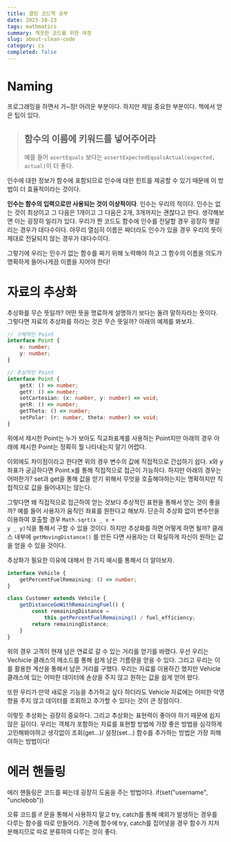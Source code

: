 ```yaml
---
title: 클린 코드책 공부
date: 2023-10-23
tags: mathmatics
summary: 깨끗한 코드를 위한 여정
slug: about-clean-code
category: cs
completed: false
---
```


# Naming

프로그래밍을 하면서 가~장! 어려운 부분이다. 하지만 제일 중요한 부분이다. 책에서 얻은 팁이 있다.

> ## 함수의 이름에 키워드를 넣어주어라
>
> 예를 들어 <code>asertEquals</code> 보다는 <code>assertExpectedEqualsActual(expected, actual)</code>이 더 좋다.

인수에 대한 정보가 함수에 포함되므로 인수에 대한 힌트를 제공할 수 있기 때문에 이 방법이 더 효율적이라는 것이다.

**인수는 함수의 입력으로만 사용되는 것이 이상적이다**. 인수는 우리의 적이다. 인수는 없는 것이 최상이고 그 다음은 1개이고 그 다음은 2개, 3개까지는 괜찮다고 한다. 생각해보면 이는 굉장히 일리가 있다. 우리가 짠 코드도 함수에 인수를 전달할 경우 굉장히 헷갈리는 경우가 대다수이다. 아무리 열심히 이름은 짜더라도 인수가 있을 경우 우리의 뜻이 제대로 전달되지 않는 경우가 대다수이다.

그렇기에 우리는 인수가 없는 함수를 짜기 위해 노력해야 하고 그 함수의 이름을 의도가 명확하게 들어나게끔 이름을 지어야 한다!

# 자료의 추상화

추상화를 무슨 뜻일까? 어떤 뜻을 명료하게 설명하기 보다는 돌려 말하자라는 뜻이다. 그렇다면 자료의 추상화를 하라는 것은 무슨 뜻일까? 아래의 예제를 봐보자.

```typescript
// 구체적인 Point
interface Point {
	x: number;
	y: number;
}

// 추상적인 Point
interface Point {
	getX: () => number;
	getY: () => number;
	setCartesian: (x: number, y: number) => void;
	getR: () => number;
	getTheta: () => number;
	setPolar: (r: number, theta: number) => void;
}
```

위에서 제시한 Point는 누가 보아도 직교좌표계를 사용하는 Point지만 아래의 경우 아래에 제시한 Point는 정확히 뭘 나타내는지 알기 어렵다.

이외에도 차이점이라고 한다면 위의 경우 변수의 값에 직접적으로 간섭하기 쉽다. x와 y좌표가 궁금하다면 Point.x를 통해 직접적으로 접근이 가능하다. 하지만 아래의 경우는 어떠한가? set과 get을 통해 값을 얻기 위해서 무엇을 호출해야하는지는 명확하지만 직접적으로 값을 들어내지는 않는다.

그렇다면 왜 직접적으로 접근하여 얻는 것보다 추상적인 표현을 통해서 얻는 것이 좋을까? 예를 들어 사용자가 움직인 좌표를 원한다고 해보자. 단순히 추상화 없이 변수만을 이용하여 호출할 경우 <code>Math.sqrt(x _ x + y _ y)</code>식을 통해서 구할 수 있을 것이다. 하지만 추상화를 하면 어떻게 하면 될까? 클래스 내부에 <code>getMovingDistance()</code> 를 만든 다면 사용자는 더 확실하게 자신이 원하는 값을 얻을 수 있을 것이다.

추상화가 필요한 이유에 대해서 한 가지 예시를 통해서 더 알아보자.

```typescript
interface Vehicle {
	getPercentFuelRemaining: () => number;
}

class Customer extends Vehcile {
	getDistanceGoWithRemainingFuel() {
		const remainingDistance =
			this.getPercentFuelRemaining() / fuel_efficiency;
		return remainingDistance;
	}
}
```

위의 경우 고객이 현재 남은 연료로 갈 수 있는 거리를 얻기를 바랬다. 우선 우리는 Vechicle 클래스의 메소드를 통해 쉽게 남은 기름량을 얻을 수 있다. 그리고 우리는 이를 활용한 계산을 통해서 남은 거리를 구했다. 우리는 자료를 이용하긴 했지만 Vehicle 클래스에 있는 어떠한 데이터에 손상을 주지 않고 원하는 값을 쉽게 얻어 왔다.

또한 우리가 만약 새로운 기능을 추가하고 싶다 하더라도 Vehicle 자료에는 어떠한 악영향을 주지 않고 데이터를 조회하고 추가할 수 있다는 것이 큰 장점이다.

이렇듯 추상화는 굉장히 중요하다. 그리고 추상화는 표현력이 좋아야 하기 때문에 쉽지 않은 길이다. 우리는 객체가 포함하는 자료를 표현할 방법에 가장 좋은 방법을 심각하게 고민해봐야하고 생각없이 조회(get...)/ 설정(set...) 함수를 추가하는 방법은 가장 피해야하는 방법이다!

# 에러 핸들링

에러 핸들링은 코드를 짜는데 굉장히 도움을 주는 방법이다.
if(set("username", "unclebob"))

오류 코드를 if 문을 통해서 사용하지 말고 try, catch를 통해 예외가 발생하는 경우를 다루는 함수를 따로 만들어라. 기존에 함수에 try, catch를 집어넣을 경우 함수가 지저분해지므로 따로 분류하여 다루는 것이 좋다.
